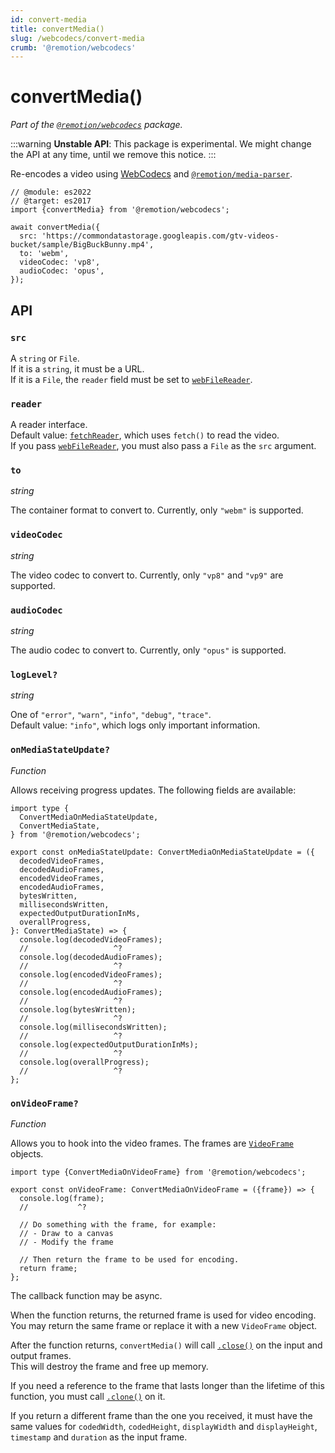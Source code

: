 ```yaml
---
id: convert-media
title: convertMedia()
slug: /webcodecs/convert-media
crumb: '@remotion/webcodecs'
---
```


# convertMedia()<AvailableFrom v="4.0.229"/>

_Part of the [`@remotion/webcodecs`](/docs/webcodecs) package._

:::warning
**Unstable API**: This package is experimental. We might change the API at any time, until we remove this notice.
:::

Re-encodes a video using [WebCodecs](https://developer.mozilla.org/en-US/docs/Web/API/WebCodecs_API) and [`@remotion/media-parser`](/docs/media-parser).

```tsx twoslash title="Converting a video"
// @module: es2022
// @target: es2017
import {convertMedia} from '@remotion/webcodecs';

await convertMedia({
  src: 'https://commondatastorage.googleapis.com/gtv-videos-bucket/sample/BigBuckBunny.mp4',
  to: 'webm',
  videoCodec: 'vp8',
  audioCodec: 'opus',
});
```

## API

### `src`

A `string` or `File`.  
If it is a `string`, it must be a URL.  
If it is a `File`, the `reader` field must be set to [`webFileReader`](/docs/media-parser/web-file-reader).

### `reader`

A reader interface.  
Default value: [`fetchReader`](/docs/media-parser/fetch-reader), which uses `fetch()` to read the video.  
If you pass [`webFileReader`](/docs/media-parser/web-file-reader), you must also pass a `File` as the `src` argument.

### `to`

_string_ <TsType type="ConvertMediaTo" source="@remotion/webcodecs"/>

The container format to convert to. Currently, only `"webm"` is supported.

### `videoCodec`

_string_ <TsType type="ConvertMediaVideoCodec" source="@remotion/webcodecs"/>

The video codec to convert to. Currently, only `"vp8"` and `"vp9"` are supported.

### `audioCodec`

_string_ <TsType type="ConvertMediaAudioCodec" source="@remotion/webcodecs"/>

The audio codec to convert to. Currently, only `"opus"` is supported.

### `logLevel?`

_string_ <TsType type="LogLevel" source="@remotion/media-parser"/>

One of `"error"`, `"warn"`, `"info"`, `"debug"`, `"trace"`.  
Default value: `"info"`, which logs only important information.

### `onMediaStateUpdate?`

_Function_ <TsType type="ConvertMediaOnMediaStateUpdate" source="@remotion/media-parser"/>

Allows receiving progress updates. The following fields are available:

```tsx twoslash
import type {
  ConvertMediaOnMediaStateUpdate,
  ConvertMediaState,
} from '@remotion/webcodecs';

export const onMediaStateUpdate: ConvertMediaOnMediaStateUpdate = ({
  decodedVideoFrames,
  decodedAudioFrames,
  encodedVideoFrames,
  encodedAudioFrames,
  bytesWritten,
  millisecondsWritten,
  expectedOutputDurationInMs,
  overallProgress,
}: ConvertMediaState) => {
  console.log(decodedVideoFrames);
  //                   ^?
  console.log(decodedAudioFrames);
  //                   ^?
  console.log(encodedVideoFrames);
  //                   ^?
  console.log(encodedAudioFrames);
  //                   ^?
  console.log(bytesWritten);
  //                   ^?
  console.log(millisecondsWritten);
  //                   ^?
  console.log(expectedOutputDurationInMs);
  //                   ^?
  console.log(overallProgress);
  //                   ^?
};
```

### `onVideoFrame?`

_Function_ <TsType type="ConvertMediaOnVideoFrame" source="@remotion/media-parser"/>

Allows you to hook into the video frames. The frames are [`VideoFrame`](https://developer.mozilla.org/en-US/docs/Web/API/VideoFrame) objects.

```tsx twoslash
import type {ConvertMediaOnVideoFrame} from '@remotion/webcodecs';

export const onVideoFrame: ConvertMediaOnVideoFrame = ({frame}) => {
  console.log(frame);
  //           ^?

  // Do something with the frame, for example:
  // - Draw to a canvas
  // - Modify the frame

  // Then return the frame to be used for encoding.
  return frame;
};
```

The callback function may be async.

When the function returns, the returned frame is used for video encoding.  
You may return the same frame or replace it with a new `VideoFrame` object.

After the function returns, `convertMedia()` will call [`.close()`](https://developer.mozilla.org/en-US/docs/Web/API/VideoFrame/close) on the input and output frames.  
This will destroy the frame and free up memory.

If you need a reference to the frame that lasts longer than the lifetime of this function, you must call [`.clone()`](https://developer.mozilla.org/en-US/docs/Web/API/VideoFrame/clone) on it.

If you return a different frame than the one you received, it must have the same values for `codedWidth`, `codedHeight`, `displayWidth` and `displayHeight`, `timestamp` and `duration` as the input frame.
